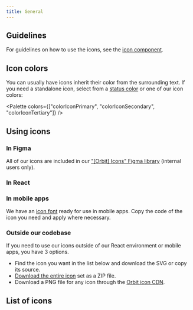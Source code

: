 ```yaml
---
title: General
---
```



## Guidelines

For guidelines on how to use the icons, see the [icon component](/components/visuals/icon/).

## Icon colors

You can usually have icons inherit their color from the surrounding text.
If you need a standalone icon, select from a [status color](/foundation/color/#status-colors)
or one of our icon colors:

<Palette colors={["colorIconPrimary", "colorIconSecondary", "colorIconTertiary"]} />

## Using icons

### In Figma

All of our icons are included in our ["\[Orbit\] Icons" Figma library](https://www.figma.com/file/wjYAT0sNBXtirEoyKgXUwr/[Orbit]-Icons)
(internal users only).

### In React

<FancyLink title="React implementation" href="/components/visuals/icon/react/" icon="react" />

### In mobile apps

We have an [icon font](http://images.kiwi.com/orbit-icons/orbit-icons-font.zip)
ready for use in mobile apps.
Copy the code of the icon you need and apply where necessary.

<FancyLink
  title="Download the icon font"
  href="http://images.kiwi.com/orbit-icons/orbit-icons-font.zip"
  icon="download"
/>

### Outside our codebase

If you need to use our icons outside of our React environment or mobile apps,
you have 3 options.

- Find the icon you want in the list below and download the SVG or copy its source.
- [Download the entire icon](http://images.kiwi.com/orbit-icons/orbit-svgs.zip) set as a ZIP file.
- Download a PNG file for any icon through the [Orbit icon CDN](/foundation/icons/cdn/).

## List of icons

<IconList />
